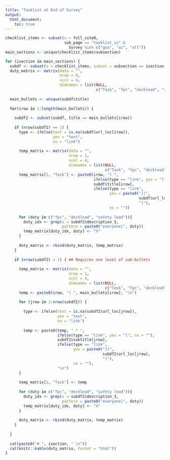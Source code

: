 ```yaml
---
title: "Tasklist at End of Survey"
output: 
  html_document:
    toc: true
---
```


```r
checklist_items <- subset(x = full_site0, 
                          sub_page == "tasklist_in" & 
                            Survey %in% c("goa", "ai", "all"))
main_sections <- unique(checklist_items$subsection)

for (isection in main_sections) {
  subdf <- subset(x = checklist_items, subset = subsection == isection)
  duty_matrix <- matrix(data = "", 
                        nrow = 0, 
                        ncol = 4, 
                        dimnames = list(NULL, 
                                        c("Task", "fpc", "decklead", "safety lead")))
  
  main_bullets <- unique(subdf$title)
  
  for(irow in 1:length(main_bullets)) {
    
    subdf2 <- subset(subdf, title == main_bullets[irow])
    
    if (nrow(subdf2) == 1) {
      type <- ifelse(test = is.na(subdf$url_loc[irow]),
                     yes = "text",
                     no = "link")
      
      temp_matrix <- matrix(data = "", 
                            nrow = 1, 
                            ncol = 4, 
                            dimnames = list(NULL, 
                                            c("Task", "fpc", "decklead", "safety lead")))
      temp_matrix[1, "Task"] <- paste0(irow, ") ", 
                                       ifelse(type == "link", yes = "[", no = ""),
                                       subdf$title[irow],
                                       ifelse(type == "link",
                                              yes = paste0("](",
                                                           subdf$url_loc[irow],
                                                           ")"),
                                              no = ""))
      
      for (duty in c("fpc", "decklead", "safety lead")){
        duty_idx <- grep(x = subdf2$description_3, 
                         pattern = paste0("everyone|", duty))
        temp_matrix[duty_idx, duty] <- "X"
      } 
      
      duty_matrix <- rbind(duty_matrix, temp_matrix)
    }
    
    if (nrow(subdf2) > 1) { ## Requires one level of sub-bullets
      
      temp_matrix <- matrix(data = "", 
                            nrow = 1, 
                            ncol = 4, 
                            dimnames = list(NULL, 
                                            c("Task", "fpc", "decklead", "safety lead")))
      temp <- paste0(irow, ") ", main_bullets[irow], "\n")
      
      for (jrow in 1:nrow(subdf2)) {
        
        type <- ifelse(test = is.na(subdf2$url_loc[jrow]),
                       yes = "text",
                       no = "link")
        
        temp <- paste0(temp, " * ", 
                       ifelse(type == "link", yes = "[", no = ""),
                       subdf2$subtitle[jrow],
                       ifelse(type == "link",
                              yes = paste0("](",
                                           subdf2$url_loc[jrow],
                                           ")"),
                              no = ""),
                       "\n")
      }
      
      temp_matrix[1, "Task"] <- temp
      
      for (duty in c("fpc", "decklead", "safety lead")){
        duty_idx <- grep(x = subdf2$description_3, 
                         pattern = paste0("everyone|", duty))
        temp_matrix[duty_idx, duty] <- "X"
      } 
      
      duty_matrix <- rbind(duty_matrix, temp_matrix)
    }
    
  }
  
  cat(paste0("# ", isection, " \n"))
  cat(knitr::kable(duty_matrix, format = "html"))
}

```
